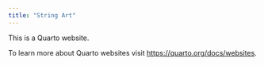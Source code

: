 ```yaml
---
title: "String Art"
---
```


This is a Quarto website.

To learn more about Quarto websites visit <https://quarto.org/docs/websites>.
